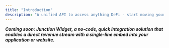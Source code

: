 ```yaml
---
title: "Introduction"
description: "A unified API to access anything DeFi - start moving your business and users on-chain and start generating new revenue streams."
---
```


**_Coming soon: Junction Widget, a no-code, quick integration solution that enables a direct revenue stream with a single-line embed into your application or website._**